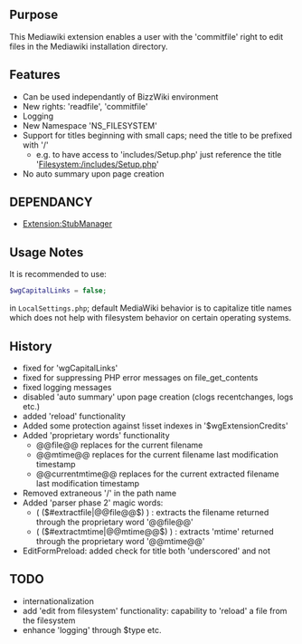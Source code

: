 {{Extension
|name        = FileManager
|status      = beta
|type        = hook
|author      = [[user:jldupont|Jean-Lou Dupont]]
|image       =
|version     = 1.0.0
|update      =
|mediawiki   = 1.10
|download    = [http://mediawiki.googlecode.com/svn/tags/ SVN]
|readme      =
|changelog   = See SVN ($Id$)
|description = 
|parameters  =
|rights      =
|example     =
}}
== Purpose ==
This Mediawiki extension enables a user with the 'commitfile' right to edit files in the Mediawiki installation directory.  

== Features ==
* Can be used independantly of BizzWiki environment 
* New rights: 'readfile', 'commitfile'
* Logging
* New Namespace 'NS_FILESYSTEM'
* Support for titles beginning with small caps; need the title to be prefixed with '/'
** e.g. to have access to 'includes/Setup.php' just reference the title 'Filesystem:/includes/Setup.php'
* No auto summary upon page creation

== DEPENDANCY ==
* [[Extension:StubManager]]

== Usage Notes ==
It is recommended to use:
<source lang=php>
$wgCapitalLinks = false;
</source>
in <code>LocalSettings.php</code>; default MediaWiki behavior is to capitalize title names which
does not help with filesystem behavior on certain operating systems.

== History ==
* fixed for 'wgCapitalLinks' 
* fixed for suppressing PHP error messages on file_get_contents
* fixed logging messages
* disabled 'auto summary' upon page creation (clogs recentchanges, logs etc.)
* added 'reload' functionality
* Added some protection against !isset indexes in '$wgExtensionCredits'
* Added 'proprietary words' functionality
** @@file@@   replaces for the current filename
** @@mtime@@  replaces for the current filename last modification timestamp
** @@currentmtime@@ replaces for the current extracted filename last modification timestamp
* Removed extraneous '/' in the path name
* Added 'parser phase 2' magic words:
** ( ($#extractfile|@@file@@$) )   : extracts the filename returned through the proprietary word '@@file@@'
** ( ($#extractmtime|@@mtime@@$) ) : extracts 'mtime' returned through the proprietary word '@@mtime@@'
* EditFormPreload: added check for title both 'underscored' and not 

== TODO ==
* internationalization
* add 'edit from filesystem' functionality: capability to 'reload' a file from the filesystem
* enhance 'logging' through $type etc.

{{Pear|FileManager}}
